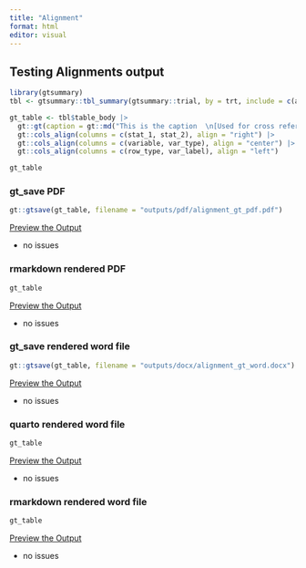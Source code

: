 ```yaml
---
title: "Alignment"
format: html
editor: visual
---
```


## Testing Alignments output

```r

library(gtsummary)
tbl <- gtsummary::tbl_summary(gtsummary::trial, by = trt, include = c(age, grade), missing = "always", label = list(age = "Age")) |> add_overall()

gt_table <- tbl$table_body |> 
  gt::gt(caption = gt::md("This is the caption  \n[Used for cross referencing in Quarto]")) |> 
  gt::cols_align(columns = c(stat_1, stat_2), align = "right") |> 
  gt::cols_align(columns = c(variable, var_type), align = "center") |>
  gt::cols_align(columns = c(row_type, var_label), align = "left")

gt_table
```

### gt_save PDF

```r
gt::gtsave(gt_table, filename = "outputs/pdf/alignment_gt_pdf.pdf")
```

[Preview the Output](outputs/pdf/alignment_gt_pdf.pdf)

-   no issues

### rmarkdown rendered PDF

```r
gt_table
```

[Preview the Output](outputs/pdf/alignment_rmd_pdf.pdf)

-   no issues

### gt_save rendered word file

```r
gt::gtsave(gt_table, filename = "outputs/docx/alignment_gt_word.docx")
```

[Preview the Output](outputs/docx/alignment_gt_word.docx)

-   no issues

### quarto rendered word file

```r
gt_table
```

[Preview the Output](outputs/docx/alignment_qmd_word.docx)

-   no issues

### rmarkdown rendered word file

```r
gt_table
```

[Preview the Output](outputs/docx/alignment_rmd_word.docx)

-   no issues
